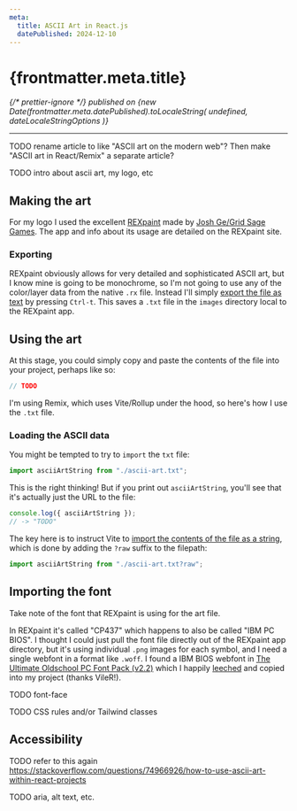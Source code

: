 ```yaml
---
meta:
  title: ASCII Art in React.js
  datePublished: 2024-12-10
---
```



# {frontmatter.meta.title}

<em className="text-center text-xs">
  {/* prettier-ignore */}
  published on {new Date(frontmatter.meta.datePublished).toLocaleString(
    undefined,
    dateLocaleStringOptions
  )}
</em>

---

TODO rename article to like "ASCII art on the modern web"? Then make "ASCII art in React/Remix" a separate article?

TODO intro about ascii art, my logo, etc

## Making the art

For my logo I used the excellent [REXpaint](https://www.gridsagegames.com/rexpaint/index.html) made by [Josh Ge/Grid Sage Games](https://www.gridsagegames.com/). The app and info about its usage are detailed on the REXpaint site.

### Exporting

REXpaint obviously allows for very detailed and sophisticated ASCII art, but I know mine is going to be monochrome, so I'm not going to use any of the color/layer data from the native `.rx` file. Instead I'll simply [export the file as text](https://github.com/Lucide/REXPaint-manual/blob/master/manual.md#appendix-e-exportable-text-formats-txt-csv-xml-bbcode) by pressing `Ctrl-t`. This saves a `.txt` file in the `images` directory local to the REXpaint app.

## Using the art

At this stage, you could simply copy and paste the contents of the file into your project, perhaps like so:

```ts
// TODO
```

I'm using Remix, which uses Vite/Rollup under the hood, so here's how I use the `.txt` file.

### Loading the ASCII data

You might be tempted to try to `import` the `txt` file:

```ts
import asciiArtString from "./ascii-art.txt";
```

This is the right thinking! But if you print out `asciiArtString`, you'll see that it's actually just the URL to the file:

```ts
console.log({ asciiArtString });
// -> "TODO"
```

The key here is to instruct Vite to [import the contents of the file as a string](https://vite.dev/guide/assets#importing-asset-as-string), which is done by adding the `?raw` suffix to the filepath:

```ts
import asciiArtString from "./ascii-art.txt?raw";
```

## Importing the font

Take note of the font that REXpaint is using for the art file.

In REXpaint it's called "CP437" which happens to also be called "IBM PC BIOS". I thought I could just pull the font file directly out of the REXpaint app directory, but it's using individual `.png` images for each symbol, and I need a single webfont in a format like `.woff`. I found a IBM BIOS webfont in [The Ultimate Oldschool PC Font Pack (v2.2)](https://int10h.org/oldschool-pc-fonts/fontlist/font?ibm_bios) which I happily [leeched](https://int10h.org/oldschool-pc-fonts/download/) and copied into my project (thanks VileR!).

TODO font-face

TODO CSS rules and/or Tailwind classes

## Accessibility

TODO refer to this again https://stackoverflow.com/questions/74966926/how-to-use-ascii-art-within-react-projects

TODO aria, alt text, etc.
